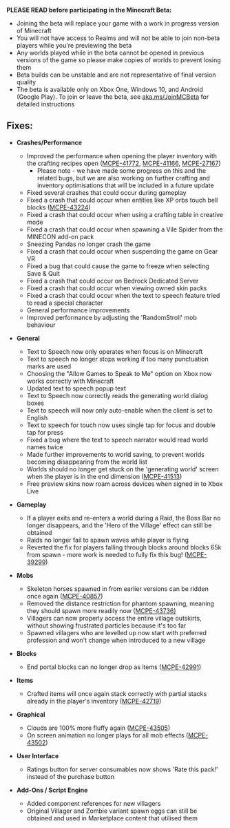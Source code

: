 **PLEASE READ before participating in the Minecraft Beta:**

-   Joining the beta will replace your game with a work in progress version of Minecraft
-   You will not have access to Realms and will not be able to join non-beta players while you're previewing the beta
-   Any worlds played while in the beta cannot be opened in previous versions of the game so please make copies of worlds to prevent losing them
-   Beta builds can be unstable and are not representative of final version quality
-   The beta is available only on Xbox One, Windows 10, and Android (Google Play). To join or leave the beta, see [aka.ms/JoinMCBeta](http://aka.ms/JoinMCBeta) for detailed instructions

## **Fixes:**

-   **Crashes/Performance**
    -   Improved the performance when opening the player inventory with the crafting recipes open ([MCPE-41772](https://bugs.mojang.com/browse/MCPE-41772), [MCPE-41166](https://bugs.mojang.com/browse/MCPE-41166), [MCPE-27167](https://bugs.mojang.com/browse/MCPE-27167))
        -   Please note - we have made some progress on this and the related bugs, but we are also working on further crafting and inventory optimisations that will be included in a future update
    -   Fixed several crashes that could occur during gameplay
    -   Fixed a crash that could occur when entities like XP orbs touch bell blocks ([MCPE-43224](https://bugs.mojang.com/browse/MCPE-43224))
    -   Fixed a crash that could occur when using a crafting table in creative mode 
    -   Fixed a crash that could occur when spawning a Vile Spider from the MINECON add-on pack 
    -   Sneezing Pandas no longer crash the game 
    -   Fixed a crash that could occur when suspending the game on Gear VR 
    -   Fixed a bug that could cause the game to freeze when selecting Save & Quit 
    -   Fixed a crash that could occur on Bedrock Dedicated Server 
    -   Fixed a crash that could occur when viewing owned skin packs 
    -   Fixed a crash that could occur when the text to speech feature tried to read a special character 
    -   General performance improvements 
    -   Improved performance by adjusting the 'RandomStroll' mob behaviour 

-   **General**
    -   Text to Speech now only operates when focus is on Minecraft 
    -   Text to speech no longer stops working if too many punctuation marks are used 
    -   Choosing the "Allow Games to Speak to Me" option on Xbox now works correctly with Minecraft 
    -   Updated text to speech popup text 
    -   Text to Speech now correctly reads the generating world dialog boxes 
    -   Text to speech will now only auto-enable when the client is set to English 
    -   Text to speech for touch now uses single tap for focus and double tap for press 
    -   Fixed a bug where the text to speech narrator would read world names twice 
    -   Made further improvements to world saving, to prevent worlds becoming disappearing from the world list
    -   Worlds should no longer get stuck on the 'generating world' screen when the player is in the end dimension ([MCPE-41513](https://bugs.mojang.com/browse/MCPE-41513))
    -   Free preview skins now roam across devices when signed in to Xbox Live

-   **Gameplay**
    -   If a player exits and re-enters a world during a Raid, the Boss Bar no longer disappears, and the 'Hero of the Village' effect can still be obtained
    -   Raids no longer fail to spawn waves while player is flying
    -   Reverted the fix for players falling through blocks around blocks 65k from spawn - more work is needed to fully fix this bug! ([MCPE-39299](https://bugs.mojang.com/browse/MCPE-39299)) 

-   **Mobs**
    -   Skeleton horses spawned in from earlier versions can be ridden once again ([MCPE-40857](https://bugs.mojang.com/browse/MCPE-40857))
    -   Removed the distance restriction for phantom spawning, meaning they should spawn more readily now ([MCPE-43736)](https://bugs.mojang.com/browse/MCPE-43736)
    -   Villagers can now properly access the entire village outskirts, without showing frustrated particles because it's too far 
    -   Spawned villagers who are levelled up now start with preferred profession and won't change when introduced to a new village

-   **Blocks**
    -   End portal blocks can no longer drop as items ([MCPE-42991](https://bugs.mojang.com/browse/MCPE-42991))

-   **Items**
    -   Crafted items will once again stack correctly with partial stacks already in the player's inventory ([MCPE-42719](https://bugs.mojang.com/browse/MCPE-42719)) 

-   **Graphical**
    -   Clouds are 100% more fluffy again ([MCPE-43505](https://bugs.mojang.com/browse/MCPE-43505))
    -   On screen animation no longer plays for all mob effects ([MCPE-43502](https://bugs.mojang.com/browse/MCPE-43502)) 

-   **User Interface**
    -   Ratings button for server consumables now shows 'Rate this pack!' instead of the purchase button 

-   **Add-Ons / Script Engine**
    -   Added component references for new villagers 
    -   Original Villager and Zombie variant spawn eggs can still be obtained and used in Marketplace content that utilised them